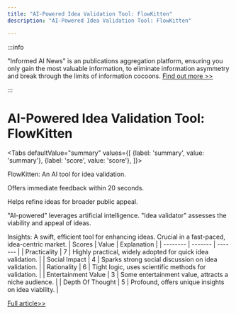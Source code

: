 ```yaml
---
title: "AI-Powered Idea Validation Tool: FlowKitten"
description: "AI-Powered Idea Validation Tool: FlowKitten"

---
```



:::info

"Informed AI News" is an publications aggregation platform, ensuring you only gain the most valuable information, to eliminate information asymmetry and break through the limits of information cocoons.  [Find out more >>](/)

:::

# AI-Powered Idea Validation Tool: FlowKitten


<Tabs
	defaultValue="summary"
	values={[
	{label: 'summary', value: 'summary'},
	{label: 'score', value: 'score'},
]}>
<TabItem value="summary">


FlowKitten: An AI tool for idea validation.

Offers immediate feedback within 20 seconds.

Helps refine ideas for broader public appeal.

"AI-powered" leverages artificial intelligence.
"Idea validator" assesses the viability and appeal of ideas.

Insights: A swift, efficient tool for enhancing ideas. Crucial in a fast-paced, idea-centric market.
</TabItem>
<TabItem value="score">
	| Scores     | Value   | Explanation |
	| -------- | ------- | ------- |
	| Practicality  | 7    | Highly practical, widely adopted for quick idea validation.    |
	| Social Impact | 4     | Sparks strong social discussion on idea validation.    |
	| Rationality    | 6    | Tight logic, uses scientific methods for validation.    |
	| Entertainment Value    | 3    | Some entertainment value, attracts a niche audience.    |
	| Depth Of Thought    | 5    | Profound, offers unique insights on idea viability.    |
</TabItem>
</Tabs>

[Full article>>](https://www.producthunt.com/posts/flowkitten)
